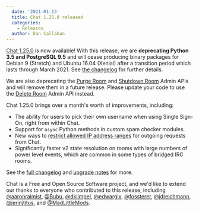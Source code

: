 ```yaml
---
  date: '2021-01-13'
  title: Chat 1.25.0 released
  categories:
    - Releases
  author: Dan Callahan
---
```


[Chat 1.25.0](https://github.com/matrix-org/synapse/releases/tag/v1.25.0) is now available! With this release, we are __deprecating Python 3.5 and PostgreSQL 9.5__ and will cease producing binary packages for Debian 9 (Stretch) and Ubuntu 16.04 (Xenial) after a transition period which lasts through March 2021. See [the changelog](https://github.com/matrix-org/synapse/blob/v1.25.0/CHANGES.md) for further details.

We are also deprecating the [Purge Room](https://github.com/matrix-org/synapse/tree/master/docs/admin_api/purge_room.md) and [Shutdown Room](https://github.com/matrix-org/synapse/tree/master/docs/admin_api/shutdown_room.md) Admin APIs and will remove them in a future release. Please update your code to use the [Delete Room](https://github.com/matrix-org/synapse/tree/master/docs/admin_api/rooms.md#delete-room-api) Admin API instead.

Chat 1.25.0 brings over a month's worth of improvements, including:

- The ability for users to pick their own username when using Single Sign-On, right from within Chat.
- Support for `async` Python methods in custom spam checker modules.
- New ways to [restrict allowed IP address ranges](https://github.com/matrix-org/synapse/blob/v1.25.0/UPGRADE.rst#upgrading-to-v1250) for outgoing requests from Chat.
- Significantly faster v2 state resolution on rooms with large numbers of power level events, which are common in some types of bridged IRC rooms.

See the [full changelog](https://github.com/matrix-org/synapse/blob/v1.25.0/CHANGES.md) and [upgrade notes](https://github.com/matrix-org/synapse/blob/v1.25.0/UPGRADE.rst#upgrading-to-v1250) for more.

Chat is a Free and Open Source Software project, and we'd like to extend our thanks to everyone who contributed to this release, including [@aaronraimist](https://github.com/aaronraimist), [@Bubu](https://github.com/Bubu), [@dklimpel](https://github.com/dklimpel), [@edwargix](https://github.com/edwargix), [@fossterer](https://github.com/fossterer), [@jdreichmann](https://github.com/jdreichmann), [@jerinjtitus](https://github.com/jerinjtitus), and [@MadLittleMods](https://github.com/MadLittleMods).